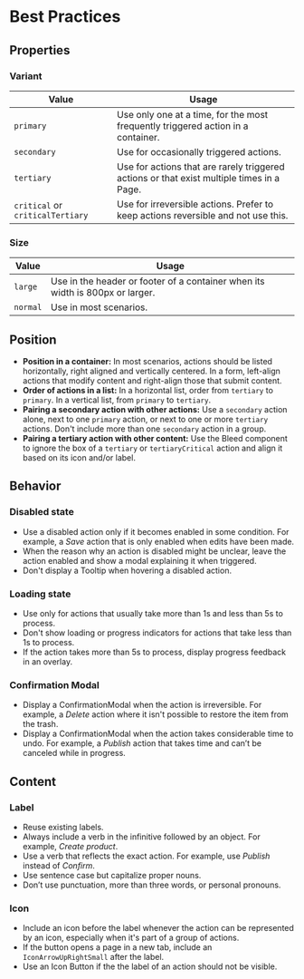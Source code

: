# Best Practices

## Properties

### Variant

| Value | Usage |
| --- | --- |
| `primary` | Use only one at a time, for the most frequently triggered action in a container. |
| `secondary` | Use for occasionally triggered actions. |
| `tertiary` | Use for actions that are rarely triggered actions or that exist multiple times in a Page. |
| `critical` or `criticalTertiary` | Use for irreversible actions. Prefer to keep actions reversible and not use this. |

### Size

| Value | Usage |
| --- | --- |
| `large` | Use in the header or footer of a container when its width is 800px or larger. |
| `normal` | Use in most scenarios. |

## Position

- **Position in a container:** In most scenarios, actions should be listed horizontally, right aligned and vertically centered. In a form, left-align actions that modify content and right-align those that submit content.
- **Order of actions in a list:** In a horizontal list, order from `tertiary` to `primary`. In a vertical list, from `primary` to `tertiary`.
- **Pairing a secondary action with other actions:** Use a `secondary` action alone, next to one `primary` action, or next to one or more `tertiary` actions. Don't include more than one `secondary` action in a group.
- **Pairing a tertiary action with other content:** Use the Bleed component to ignore the box of a `tertiary` or `tertiaryCritical` action and align it based on its icon and/or label.

## Behavior

### Disabled state

- Use a disabled action only if it becomes enabled in some condition. For example, a *Save* action that is only enabled when edits have been made.
- When the reason why an action is disabled might be unclear, leave the action enabled and show a modal explaining it when triggered.
- Don't display a Tooltip when hovering a disabled action.

### Loading state

- Use only for actions that usually take more than 1s and less than 5s to process.
- Don't show loading or progress indicators for actions that take less than 1s to process.
- If the action takes more than 5s to process, display progress feedback in an overlay.

### Confirmation Modal

- Display a ConfirmationModal when the action is irreversible. For example, a *Delete* action where it isn't possible to restore the item from the trash.
- Display a ConfirmationModal when the action takes considerable time to undo. For example, a *Publish* action that takes time and can’t be canceled while in progress.

## Content

### Label

- Reuse existing labels.
- Always include a verb in the infinitive followed by an object. For example, *Create product*.
- Use a verb that reflects the exact action. For example, use *Publish* instead of *Confirm*.
- Use sentence case but capitalize proper nouns.
- Don’t use punctuation, more than three words, or personal pronouns.

### Icon

- Include an icon before the label whenever the action can be represented by an icon, especially when it's part of a group of actions.
- If the button opens a page in a new tab, include an `IconArrowUpRightSmall` after the label.
- Use an Icon Button if the the label of an action should not be visible.